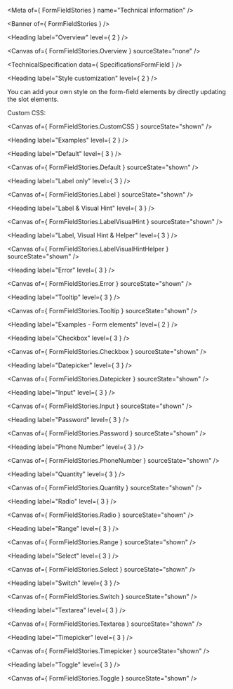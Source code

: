 
<Meta of={ FormFieldStories } name="Technical information" />

<Banner of={ FormFieldStories } />

<Heading label="Overview" level={ 2 } />

<Canvas of={ FormFieldStories.Overview } sourceState="none" />

<TechnicalSpecification data={ SpecificationsFormField } />

<Heading label="Style customization" level={ 2 } />

You can add your own style on the form-field elements by directly updating the slot elements.

Custom CSS:

<Canvas of={ FormFieldStories.CustomCSS } sourceState="shown" />

<Heading label="Examples" level={ 2 } />

<Heading label="Default" level={ 3 } />

<Canvas of={ FormFieldStories.Default } sourceState="shown" />

<Heading label="Label only" level={ 3 } />

<Canvas of={ FormFieldStories.Label } sourceState="shown" />

<Heading label="Label & Visual Hint" level={ 3 } />

<Canvas of={ FormFieldStories.LabelVisualHint } sourceState="shown" />

<Heading label="Label, Visual Hint & Helper" level={ 3 } />

<Canvas of={ FormFieldStories.LabelVisualHintHelper } sourceState="shown" />

<Heading label="Error" level={ 3 } />

<Canvas of={ FormFieldStories.Error } sourceState="shown" />

<Heading label="Tooltip" level={ 3 } />

<Canvas of={ FormFieldStories.Tooltip } sourceState="shown" />

<Heading label="Examples - Form elements" level={ 2 } />

<Heading label="Checkbox" level={ 3 } />

<Canvas of={ FormFieldStories.Checkbox } sourceState="shown" />

<Heading label="Datepicker" level={ 3 } />

<Canvas of={ FormFieldStories.Datepicker } sourceState="shown" />

<Heading label="Input" level={ 3 } />

<Canvas of={ FormFieldStories.Input } sourceState="shown" />

<Heading label="Password" level={ 3 } />

<Canvas of={ FormFieldStories.Password } sourceState="shown" />

<Heading label="Phone Number" level={ 3 } />

<Canvas of={ FormFieldStories.PhoneNumber } sourceState="shown" />

<Heading label="Quantity" level={ 3 } />

<Canvas of={ FormFieldStories.Quantity } sourceState="shown" />

<Heading label="Radio" level={ 3 } />

<Canvas of={ FormFieldStories.Radio } sourceState="shown" />

<Heading label="Range" level={ 3 } />

<Canvas of={ FormFieldStories.Range } sourceState="shown" />

<Heading label="Select" level={ 3 } />

<Canvas of={ FormFieldStories.Select } sourceState="shown" />

<Heading label="Switch" level={ 3 } />

<Canvas of={ FormFieldStories.Switch } sourceState="shown" />

<Heading label="Textarea" level={ 3 } />

<Canvas of={ FormFieldStories.Textarea } sourceState="shown" />

<Heading label="Timepicker" level={ 3 } />

<Canvas of={ FormFieldStories.Timepicker } sourceState="shown" />

<Heading label="Toggle" level={ 3 } />

<Canvas of={ FormFieldStories.Toggle } sourceState="shown" />
